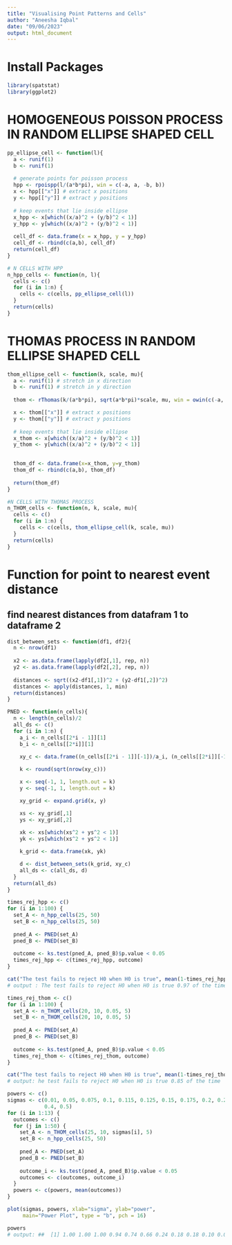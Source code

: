 ```yaml
---
title: "Visualising Point Patterns and Cells"
author: "Aneesha Iqbal"
date: "09/06/2023"
output: html_document
---
```


# Install Packages

```r
library(spatstat)
library(ggplot2)
```

# HOMOGENEOUS POISSON PROCESS IN RANDOM ELLIPSE SHAPED CELL
```r
pp_ellipse_cell <- function(l){
  a <- runif(1)
  b <- runif(1)
  
  # generate points for poisson process
  hpp <- rpoispp(l/(a*b*pi), win = c(-a, a, -b, b))
  x <- hpp[["x"]] # extract x positions
  y <- hpp[["y"]] # extract y positions
  
  # keep events that lie inside ellipse
  x_hpp <- x[which((x/a)^2 + (y/b)^2 < 1)]
  y_hpp <- y[which((x/a)^2 + (y/b)^2 < 1)]
  
  cell_df <- data.frame(x = x_hpp, y = y_hpp)
  cell_df <- rbind(c(a,b), cell_df)
  return(cell_df)
}

# N CELLS WITH HPP
n_hpp_cells <- function(n, l){
  cells <- c()
  for (i in 1:n) {
    cells <- c(cells, pp_ellipse_cell(l))
  }
  return(cells)
}
```

# THOMAS PROCESS IN RANDOM ELLIPSE SHAPED CELL
```r
thom_ellipse_cell <- function(k, scale, mu){
  a <- runif(1) # stretch in x direction
  b <- runif(1) # stretch in y direction
  
  thom <- rThomas(k/(a*b*pi), sqrt(a*b*pi)*scale, mu, win = owin(c(-a, a),c(-b,b)))

  x <- thom[["x"]] # extract x positions
  y <- thom[["y"]] # extract y positions
  
  # keep events that lie inside ellipse
  x_thom <- x[which((x/a)^2 + (y/b)^2 < 1)]
  y_thom <- y[which((x/a)^2 + (y/b)^2 < 1)]
  

  thom_df <- data.frame(x=x_thom, y=y_thom)
  thom_df <- rbind(c(a,b), thom_df)
  
  return(thom_df)
}

#N CELLS WITH THOMAS PROCESS
n_THOM_cells <- function(n, k, scale, mu){
  cells <- c()
  for (i in 1:n) {
    cells <- c(cells, thom_ellipse_cell(k, scale, mu))
  }
  return(cells)
}
```

# Function for point to nearest event distance 
## find nearest distances from datafram 1 to dataframe 2
```r
dist_between_sets <- function(df1, df2){
  n <- nrow(df1)
  
  x2 <- as.data.frame(lapply(df2[,1], rep, n))
  y2 <- as.data.frame(lapply(df2[,2], rep, n))
  
  distances <- sqrt((x2-df1[,1])^2 + (y2-df1[,2])^2)
  distances <- apply(distances, 1, min)
  return(distances)
}
```

```r
PNED <- function(n_cells){
  n <- length(n_cells)/2
  all_ds <- c()
  for (i in 1:n) {
    a_i <- n_cells[[2*i - 1]][1]
    b_i <- n_cells[[2*i]][1]

    xy_c <- data.frame((n_cells[[2*i - 1]][-1])/a_i, (n_cells[[2*i]][-1])/b_i)
    
    k <- round(sqrt(nrow(xy_c)))

    x <- seq(-1, 1, length.out = k)
    y <- seq(-1, 1, length.out = k)

    xy_grid <- expand.grid(x, y)

    xs <- xy_grid[,1]
    ys <- xy_grid[,2]
    
    xk <- xs[which(xs^2 + ys^2 < 1)]
    yk <- ys[which(xs^2 + ys^2 < 1)]

    k_grid <- data.frame(xk, yk)

    d <- dist_between_sets(k_grid, xy_c)
    all_ds <- c(all_ds, d)
  }
  return(all_ds)
}
```

```r
times_rej_hpp <- c()
for (i in 1:100) {
  set_A <- n_hpp_cells(25, 50)
  set_B <- n_hpp_cells(25, 50)
  
  pned_A <- PNED(set_A)
  pned_B <- PNED(set_B)
  
  outcome <- ks.test(pned_A, pned_B)$p.value < 0.05
  times_rej_hpp <- c(times_rej_hpp, outcome)
}
```

```R
cat("The test fails to reject H0 when H0 is true", mean(1-times_rej_hpp),"of the time")
# output : The test fails to reject H0 when H0 is true 0.97 of the time
```

```r
times_rej_thom <- c()
for (i in 1:100) {
  set_A <- n_THOM_cells(20, 10, 0.05, 5)
  set_B <- n_THOM_cells(20, 10, 0.05, 5)
  
  pned_A <- PNED(set_A)
  pned_B <- PNED(set_B)
  
  outcome <- ks.test(pned_A, pned_B)$p.value < 0.05
  times_rej_thom <- c(times_rej_thom, outcome)
}
```

```r
cat("The test fails to reject H0 when H0 is true", mean(1-times_rej_thom),"of the time")
# output: he test fails to reject H0 when H0 is true 0.85 of the time
```

```r
powers <- c()
sigmas <- c(0.01, 0.05, 0.075, 0.1, 0.115, 0.125, 0.15, 0.175, 0.2, 0.25, 0.3, 
            0.4, 0.5)
for (i in 1:13) {
  outcomes <- c()
  for (j in 1:50) {
    set_A <- n_THOM_cells(25, 10, sigmas[i], 5)
    set_B <- n_hpp_cells(25, 50)
    
    pned_A <- PNED(set_A)
    pned_B <- PNED(set_B)
    
    outcome_i <- ks.test(pned_A, pned_B)$p.value < 0.05
    outcomes <- c(outcomes, outcome_i)
  }
  powers <- c(powers, mean(outcomes))
}

plot(sigmas, powers, xlab="sigma", ylab="power", 
     main="Power Plot", type = "b", pch = 16)
```

```r
powers
# output: ##  [1] 1.00 1.00 1.00 0.94 0.74 0.66 0.24 0.18 0.18 0.10 0.08 0.04 0.06
```


